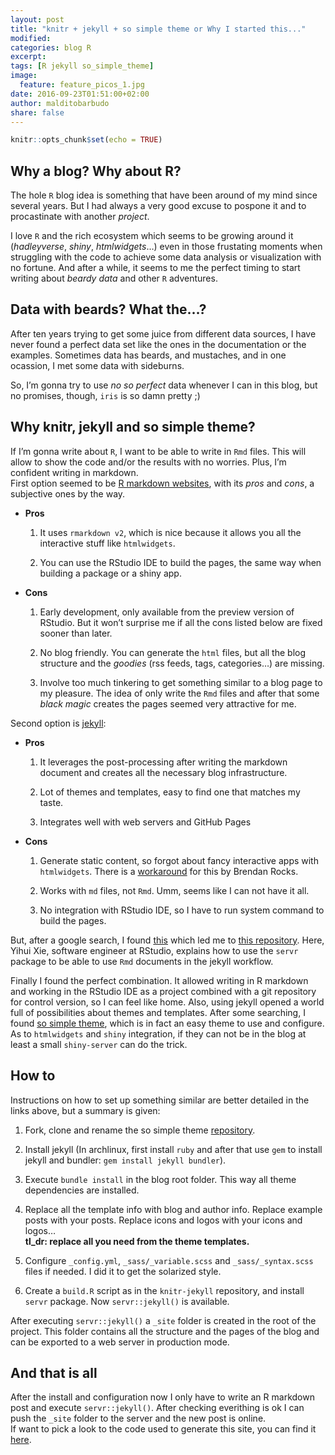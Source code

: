 ```yaml
---
layout: post
title: "knitr + jekyll + so simple theme or Why I started this..."
modified:
categories: blog R
excerpt:
tags: [R jekyll so_simple_theme]
image:
  feature: feature_picos_1.jpg
date: 2016-09-23T01:51:00+02:00
author: malditobarbudo
share: false
---
```


```r
knitr::opts_chunk$set(echo = TRUE)
```

## Why a blog? Why about R?

The hole `R` blog idea is something that have been around of my mind since
several years. But I had always a very good excuse to pospone it and to
procastinate with another *project*.

I love `R` and the rich ecosystem which seems to be growing around it
(*hadleyverse*, *shiny*, *htmlwidgets*...) even in those frustating moments when
struggling with the code to achieve some data analysis or
visualization with no fortune. And after a while, it seems to me the perfect
timing to start writing about *beardy data* and other `R` adventures.

## Data with beards? What the...?

After ten years trying to get some juice from different data sources, I have
never found a perfect data set like the ones in the documentation or the
examples. Sometimes data has beards, and mustaches, and in one ocassion, I met
some data with sideburns.

So, I'm gonna try to use *no so perfect* data whenever I can in this blog, but
no promises, though, `iris` is so damn pretty ;)

## Why knitr, jekyll and so simple theme?

If I'm gonna write about `R`, I want to be able to write in `Rmd` files. This
will allow to show the code and/or the results with no worries. Plus, I'm
confident writing in markdown.  
First option seemed to be
[R markdown websites](http://rmarkdown.rstudio.com/rmarkdown_websites.html),
with its *pros* and *cons*, a subjective ones by the way.

  + **Pros**
  
    1. It uses `rmarkdown v2`, which is nice because it allows you all the
       interactive stuff like `htmlwidgets`.
    
    1. You can use the RStudio IDE to build the pages, the same way when
       building a package or a shiny app.
  
  + **Cons**
  
    1. Early development, only available from the preview version of RStudio.
       But it won't surprise me if all the cons listed below are fixed sooner
       than later.
    
    1. No blog friendly. You can generate the `html` files, but all the blog
       structure and the *goodies* (rss feeds, tags, categories...) are missing.
    
    1. Involve too much tinkering to get something similar to a blog page to my
       pleasure. The idea of only write the `Rmd` files and after that some
       *black magic* creates the pages seemed very attractive for me.
       
Second option is [jekyll](https://jekyllrb.com/):

  + **Pros**
  
    1. It leverages the post-processing after writing the markdown document and
       creates all the necessary blog infrastructure.
    
    1. Lot of themes and templates, easy to find one that matches my taste.
    
    1. Integrates well with web servers and GitHub Pages
  
  + **Cons**
  
    1. Generate static content, so forgot about fancy interactive apps with
       `htmlwidgets`. There is a
       [workaround](https://github.com/yihui/knitr-jekyll/issues/8) for this by
       Brendan Rocks.
    
    1. Works with `md` files, not `Rmd`. Umm, seems like I can not have it all.
    
    1. No integration with RStudio IDE, so I have to run system command to
       build the pages.

But, after a google search, I found
[this](https://brendanrocks.com/blogging-with-rmarkdown-knitr-jekyll/) which
led me to
[this repository](https://github.com/yihui/knitr-jekyll). Here,
Yihui Xie, software engineer at RStudio, explains how to use the `servr`
package to be able to use `Rmd` documents in the jekyll workflow.

Finally I found the perfect combination. It allowed writing in R markdown and working
in the RStudio IDE as a project combined with a git repository for control version,
so I can feel like home. Also, using jekyll opened a world full of possibilities
about themes and templates. After some searching, I found
[so simple theme](https://mmistakes.github.io/so-simple-theme/), which is in
fact an easy theme to use and configure.  
As to `htmlwidgets` and `shiny` integration, if they can not be in the blog
at least a small `shiny-server` can do the trick.

## How to

Instructions on how to set up something similar are better detailed in the links
above, but a summary is given:

1. Fork, clone and rename the so simple theme
   [repository](https://github.com/mmistakes/so-simple-theme).

1. Install jekyll (In archlinux, first install `ruby` and after that use
   `gem` to install jekyll and bundler: `gem install jekyll bundler`).

1. Execute `bundle install` in the blog root folder. This way all theme
   dependencies are installed.

1. Replace all the template info with blog and author info. Replace example
   posts with your posts. Replace icons and logos with your icons and logos...  
   **tl_dr: replace all you need from the theme templates.**

1. Configure `_config.yml`, `_sass/_variable.scss` and `_sass/_syntax.scss` files
   if needed. I did it to get the solarized style.

1. Create a `build.R` script as in the `knitr-jekyll` repository, and install
   `servr` package. Now `servr::jekyll()` is available.

After executing `servr::jekyll()` a `_site` folder is created in the root of
the project. This folder contains all the structure and the pages of
the blog and can be exported to a web server in production mode.  

## And that is all

After the install and configuration now I only have to write an R markdown
post and execute `servr::jekyll()`. After checking everithing is ok I can
push the `_site` folder to the server and the new post is online.  
If want to pick a look to the code used to generate this site, you can find it
[here](https://github.com/MalditoBarbudo/beardy_data).
